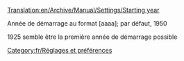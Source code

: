 [[Translation:en/Archive/Manual/Settings/Starting year]]


Année de démarrage au format [aaaa]; par défaut, 1950

1925 semble être la première année de démarrage possible

[[Category:fr/Réglages et préférences]]